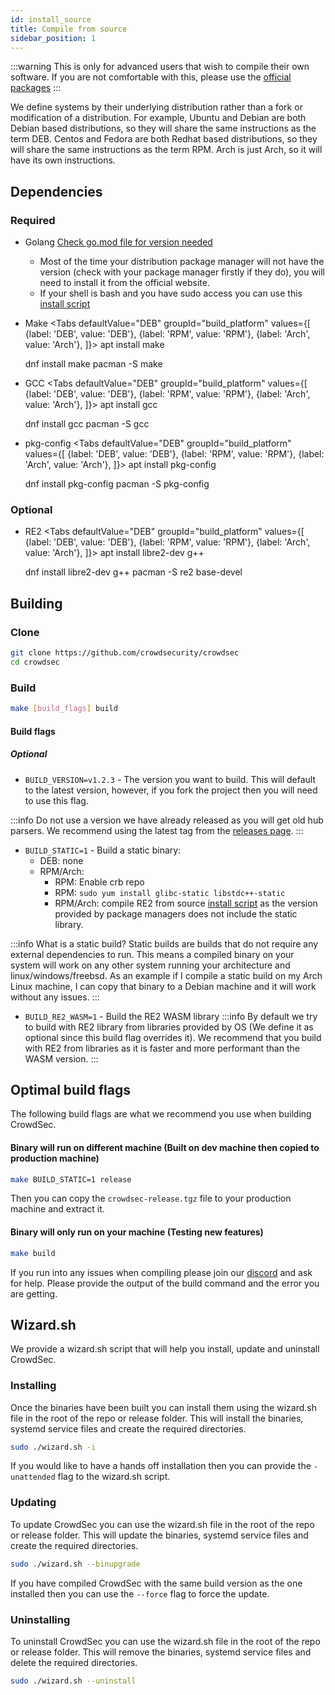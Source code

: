 ```yaml
---
id: install_source
title: Compile from source
sidebar_position: 1
---
```



:::warning
This is only for advanced users that wish to compile their own software. If you are not comfortable with this, please use the [official packages](/getting_started/getting_started.md)
:::

We define systems by their underlying distribution rather than a fork or modification of a distribution. For example, Ubuntu and Debian are both Debian based distributions, so they will share the same instructions as the term DEB. Centos and Fedora are both Redhat based distributions, so they will share the same instructions as the term RPM. Arch is just Arch, so it will have its own instructions.


## Dependencies

### Required
- Golang [Check go.mod file for version needed](https://github.com/crowdsecurity/crowdsec/blob/master/go.mod)
  - Most of the time your distribution package manager will not have the version (check with your package manager firstly if they do), you will need to install it from the official website.
  - If your shell is bash and you have sudo access you can use this [install script](https://gist.github.com/LaurenceJJones/aacedfd4438a811780951b2c40431e3a)
- Make
  <Tabs
    defaultValue="DEB"
    groupId="build_platform"
    values={[
      {label: 'DEB', value: 'DEB'},
      {label: 'RPM', value: 'RPM'},
      {label: 'Arch', value: 'Arch'},
    ]}>
    <TabItem value="DEB">
      <CodeBlock className="language-bash">apt install make</CodeBlock>
    </TabItem>
    
    <TabItem value="RPM">
        <CodeBlock className="language-bash">dnf install make</CodeBlock>
    </TabItem>
    <TabItem value="Arch">
      <CodeBlock className="language-bash">pacman -S make</CodeBlock>
    </TabItem>
  </Tabs>
- GCC
  <Tabs
    defaultValue="DEB"
    groupId="build_platform"
    values={[
      {label: 'DEB', value: 'DEB'},
      {label: 'RPM', value: 'RPM'},
      {label: 'Arch', value: 'Arch'},
    ]}>
    <TabItem value="DEB">
      <CodeBlock className="language-bash">apt install gcc</CodeBlock>
    </TabItem>
    
    <TabItem value="RPM">
        <CodeBlock className="language-bash">dnf install gcc</CodeBlock>
    </TabItem>
    <TabItem value="Arch">
      <CodeBlock className="language-bash">pacman -S gcc</CodeBlock>
    </TabItem>
  </Tabs>
- pkg-config
  <Tabs
    defaultValue="DEB"
    groupId="build_platform"
    values={[
      {label: 'DEB', value: 'DEB'},
      {label: 'RPM', value: 'RPM'},
      {label: 'Arch', value: 'Arch'},
    ]}>
    <TabItem value="DEB">
      <CodeBlock className="language-bash">apt install pkg-config</CodeBlock>
    </TabItem>
    
    <TabItem value="RPM">
        <CodeBlock className="language-bash">dnf install pkg-config</CodeBlock>
    </TabItem>
    <TabItem value="Arch">
      <CodeBlock className="language-bash">pacman -S pkg-config</CodeBlock>
    </TabItem>
  </Tabs>

### Optional

- RE2
  <Tabs
    defaultValue="DEB"
    groupId="build_platform"
    values={[
      {label: 'DEB', value: 'DEB'},
      {label: 'RPM', value: 'RPM'},
      {label: 'Arch', value: 'Arch'},
    ]}>
    <TabItem value="DEB">
      <CodeBlock className="language-bash">apt install libre2-dev g++</CodeBlock>
    </TabItem>
    
    <TabItem value="RPM">
        <CodeBlock className="language-bash">dnf install libre2-dev g++</CodeBlock>
    </TabItem>
    <TabItem value="Arch">
      <CodeBlock className="language-bash">pacman -S re2 base-devel</CodeBlock>
    </TabItem>
  </Tabs>

## Building

### Clone

```bash
git clone https://github.com/crowdsecurity/crowdsec
cd crowdsec
```

### Build

```bash
make [build_flags] build
```

#### Build flags

##### Optional

- `BUILD_VERSION=v1.2.3` - The version you want to build. This will default to the latest version, however, if you fork the project then you will need to use this flag.

:::info
Do not use a version we have already released as you will get old hub parsers. We recommend using the latest tag from the [releases page](https://github.com/crowdsecurity/crowdsec/releases/latest).
:::

- `BUILD_STATIC=1` - Build a static binary:
  - DEB: none
  - RPM/Arch:
    - RPM: Enable crb repo
    - RPM: `sudo yum install glibc-static libstdc++-static`
    - RPM/Arch: compile RE2 from source [install script](https://gist.github.com/LaurenceJJones/d17f7839b03acbe0e4e879fd60f4b433) as the version provided by package managers does not include the static library.

:::info What is a static build?
Static builds are builds that do not require any external dependencies to run. This means a compiled binary on your system will work on any other system running your architecture and linux/windows/freebsd. As an example if I compile a static build on my Arch Linux machine, I can copy that binary to a Debian machine and it will work without any issues. 
:::

- `BUILD_RE2_WASM=1` - Build the RE2 WASM library
:::info
By default we try to build with RE2 library from libraries provided by OS (We define it as optional since this build flag overrides it). We recommend that you build with RE2 from libraries as it is faster and more performant than the WASM version.
:::

## Optimal build flags
The following build flags are what we recommend you use when building CrowdSec.

#### Binary will run on different machine (Built on dev machine then copied to production machine)

```bash
make BUILD_STATIC=1 release
```

Then you can copy the `crowdsec-release.tgz` file to your production machine and extract it.

#### Binary will only run on your machine (Testing new features)

```bash
make build
```

If you run into any issues when compiling please join our [discord](https://discord.gg/crowdsec) and ask for help. Please provide the output of the build command and the error you are getting.

## Wizard.sh

We provide a wizard.sh script that will help you install, update and uninstall CrowdSec.

### Installing

Once the binaries have been built you can install them using the wizard.sh file in the root of the repo or release folder. This will install the binaries, systemd service files and create the required directories.

```bash
sudo ./wizard.sh -i
```

If you would like to have a hands off installation then you can provide the `-unattended` flag to the wizard.sh script.

### Updating

To update CrowdSec you can use the wizard.sh file in the root of the repo or release folder. This will update the binaries, systemd service files and create the required directories.

```bash
sudo ./wizard.sh --binupgrade 
```

If you have compiled CrowdSec with the same build version as the one installed then you can use the `--force` flag to force the update.

### Uninstalling

To uninstall CrowdSec you can use the wizard.sh file in the root of the repo or release folder. This will remove the binaries, systemd service files and delete the required directories.

```bash
sudo ./wizard.sh --uninstall
```
